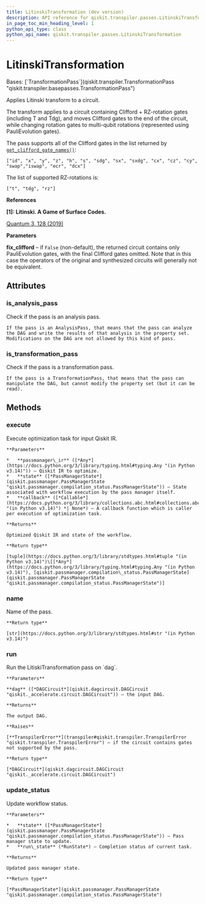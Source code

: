```yaml
---
title: LitinskiTransformation (dev version)
description: API reference for qiskit.transpiler.passes.LitinskiTransformation in the dev version of qiskit
in_page_toc_min_heading_level: 1
python_api_type: class
python_api_name: qiskit.transpiler.passes.LitinskiTransformation
---
```


# LitinskiTransformation

<Class id="qiskit.transpiler.passes.LitinskiTransformation" isDedicatedPage={true} github="https://github.com/Qiskit/qiskit/tree/main/qiskit/transpiler/passes/optimization/litinski_transformation.py#L21-L77" signature="qiskit.transpiler.passes.LitinskiTransformation(*args, **kwargs)" modifiers="class">
  Bases: [`TransformationPass`](qiskit.transpiler.TransformationPass "qiskit.transpiler.basepasses.TransformationPass")

  Applies Litinski transform to a circuit.

  The transform applies to a circuit containing Clifford + RZ-rotation gates (including T and Tdg), and moves Clifford gates to the end of the circuit, while changing rotation gates to multi-qubit rotations (represented using PauliEvolution gates).

  The pass supports all of the Clifford gates in the list returned by [`get_clifford_gate_names()`](qiskit.quantum_info.get_clifford_gate_names "qiskit.quantum_info.get_clifford_gate_names"):

  `["id", "x", "y", "z", "h", "s", "sdg", "sx", "sxdg", "cx", "cz", "cy", "swap","iswap", "ecr", "dcx"]`

  The list of supported RZ-rotations is:

  `["t", "tdg", "rz"]`

  **References**

  **\[1]: Litinski. A Game of Surface Codes.**

  [Quantum 3, 128 (2019)](https://quantum-journal.org/papers/q-2019-03-05-128)

  **Parameters**

  **fix\_clifford** – if `False` (non-default), the returned circuit contains only PauliEvolution gates, with the final Clifford gates omitted. Note that in this case the operators of the original and synthesized circuits will generally not be equivalent.

  ## Attributes

  ### is\_analysis\_pass

  <Attribute id="qiskit.transpiler.passes.LitinskiTransformation.is_analysis_pass">
    Check if the pass is an analysis pass.

    If the pass is an AnalysisPass, that means that the pass can analyze the DAG and write the results of that analysis in the property set. Modifications on the DAG are not allowed by this kind of pass.
  </Attribute>

  ### is\_transformation\_pass

  <Attribute id="qiskit.transpiler.passes.LitinskiTransformation.is_transformation_pass">
    Check if the pass is a transformation pass.

    If the pass is a TransformationPass, that means that the pass can manipulate the DAG, but cannot modify the property set (but it can be read).
  </Attribute>

  ## Methods

  ### execute

  <Function id="qiskit.transpiler.passes.LitinskiTransformation.execute" github="https://github.com/Qiskit/qiskit/tree/main/qiskit/transpiler/basepasses.py#L161-L180" signature="execute(passmanager_ir, state, callback=None)">
    Execute optimization task for input Qiskit IR.

    **Parameters**

    *   **passmanager\_ir** ([*Any*](https://docs.python.org/3/library/typing.html#typing.Any "(in Python v3.14)")) – Qiskit IR to optimize.
    *   **state** ([*PassManagerState*](qiskit.passmanager.PassManagerState "qiskit.passmanager.compilation_status.PassManagerState")) – State associated with workflow execution by the pass manager itself.
    *   **callback** ([*Callable*](https://docs.python.org/3/library/collections.abc.html#collections.abc.Callable "(in Python v3.14)") *| None*) – A callback function which is caller per execution of optimization task.

    **Returns**

    Optimized Qiskit IR and state of the workflow.

    **Return type**

    [tuple](https://docs.python.org/3/library/stdtypes.html#tuple "(in Python v3.14)")\[[*Any*](https://docs.python.org/3/library/typing.html#typing.Any "(in Python v3.14)"), [qiskit.passmanager.compilation\_status.PassManagerState](qiskit.passmanager.PassManagerState "qiskit.passmanager.compilation_status.PassManagerState")]
  </Function>

  ### name

  <Function id="qiskit.transpiler.passes.LitinskiTransformation.name" github="https://github.com/Qiskit/qiskit/tree/main/qiskit/passmanager/base_tasks.py#L68-L70" signature="name()">
    Name of the pass.

    **Return type**

    [str](https://docs.python.org/3/library/stdtypes.html#str "(in Python v3.14)")
  </Function>

  ### run

  <Function id="qiskit.transpiler.passes.LitinskiTransformation.run" github="https://github.com/Qiskit/qiskit/tree/main/qiskit/transpiler/passes/optimization/litinski_transformation.py#L58-L77" signature="run(dag)">
    Run the LitiskiTransformation pass on `dag`.

    **Parameters**

    **dag** ([*DAGCircuit*](qiskit.dagcircuit.DAGCircuit "qiskit._accelerate.circuit.DAGCircuit")) – the input DAG.

    **Returns**

    The output DAG.

    **Raises**

    [**TranspilerError**](transpiler#qiskit.transpiler.TranspilerError "qiskit.transpiler.TranspilerError") – if the circuit contains gates not supported by the pass.

    **Return type**

    [*DAGCircuit*](qiskit.dagcircuit.DAGCircuit "qiskit._accelerate.circuit.DAGCircuit")
  </Function>

  ### update\_status

  <Function id="qiskit.transpiler.passes.LitinskiTransformation.update_status" github="https://github.com/Qiskit/qiskit/tree/main/qiskit/transpiler/basepasses.py#L182-L190" signature="update_status(state, run_state)">
    Update workflow status.

    **Parameters**

    *   **state** ([*PassManagerState*](qiskit.passmanager.PassManagerState "qiskit.passmanager.compilation_status.PassManagerState")) – Pass manager state to update.
    *   **run\_state** (*RunState*) – Completion status of current task.

    **Returns**

    Updated pass manager state.

    **Return type**

    [*PassManagerState*](qiskit.passmanager.PassManagerState "qiskit.passmanager.compilation_status.PassManagerState")
  </Function>
</Class>

